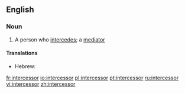 ==English==

===Noun===
{{en-noun}}

# A person who [[intercede]]s; a [[mediator]]

====Translations====

{{trans-top|one who intercedes}}
* Hebrew: {{he-translation|שתדלן|sh'tadlan}} <!---can someone check the romanisation?--> {{m}}
{{trans-mid}}
{{trans-bottom}}

[[fr:intercessor]]
[[io:intercessor]]
[[pl:intercessor]]
[[pt:intercessor]]
[[ru:intercessor]]
[[vi:intercessor]]
[[zh:intercessor]]